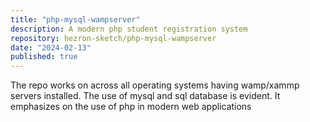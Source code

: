 ```yaml
---
title: "php-mysql-wampserver"
description: A modern php student registration system
repository: hezron-sketch/php-mysql-wampserver
date: "2024-02-13"
published: true
---
```


The repo works on across all operating systems having wamp/xammp servers installed.
The use of mysql and sql database is evident.
It emphasizes on the use of php in modern web applications

